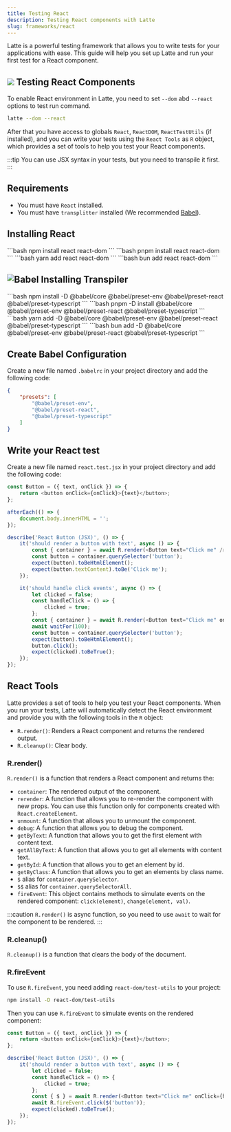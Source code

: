 ```yaml
---
title: Testing React
description: Testing React components with Latte
slug: frameworks/react
---
```



Latte is a powerful testing framework that allows you to write tests for your applications with ease. 
This guide will help you set up Latte and run your first test for a React component.

## ![](../../../assets/React.svg) Testing React Components

To enable React environment in Latte, you need to set `--dom` abd `--react` options to test run command.

```bash
latte --dom --react
```

After that you have access to globals `React`, `ReactDOM`, `ReactTestUtils` (if installed), and you can write your tests using the `React Tools` as `R` object,
which provides a set of tools to help you test your React components.


:::tip
You can use JSX syntax in your tests, but you need to transpile it first.
:::

## Requirements

+ You must have `React` installed.
+ You must have `transplitter` installed (We recommended [Babel](https://babeljs.io/)).

## Installing React

<Tabs>
    <TabItem label="npm" icon="seti:npm">
        ```bash
        npm install react react-dom
        ```
    </TabItem>
    <TabItem label="pnpm" icon="pnpm">
        ```bash
        pnpm install react react-dom
        ```
    </TabItem>
    <TabItem label="yarm" icon="seti:yarn">
        ```bash
        yarn add react react-dom
        ```
    </TabItem>
    <TabItem label="bun" icon="bun">
        ```bash
        bun add react react-dom
        ```
    </TabItem>
</Tabs>

## ![Babel](../../../assets/Babel.svg) Installing Transpiler

<Tabs>
    <TabItem label="npm" icon="seti:npm">
        ```bash
        npm install -D @babel/core @babel/preset-env @babel/preset-react @babel/preset-typescript
        ```
    </TabItem>
    <TabItem label="pnpm" icon="pnpm">
        ```bash
        pnpm -D install @babel/core @babel/preset-env @babel/preset-react @babel/preset-typescript
        ```
    </TabItem>
    <TabItem label="yarn" icon="seti:yarn">
        ```bash
        yarn add -D @babel/core @babel/preset-env @babel/preset-react @babel/preset-typescript
        ```
    </TabItem>
    <TabItem label="bun" icon="bun">
        ```bash
        bun add -D @babel/core @babel/preset-env @babel/preset-react @babel/preset-typescript
        ```
    </TabItem>
</Tabs>

## Create Babel Configuration
Create a new file named `.babelrc` in your project directory and add the following code:

```json title=".babelrc"
{
    "presets": [
        "@babel/preset-env",
        "@babel/preset-react",
        "@babel/preset-typescript"
    ]
}
```

## Write your React test

Create a new file named `react.test.jsx` in your project directory and add the following code:

```js title="react.test.jsx"
const Button = ({ text, onClick }) => {
    return <button onClick={onClick}>{text}</button>;
};

afterEach(() => {
    document.body.innerHTML = '';
});

describe('React Button (JSX)', () => {
    it('should render a button with text', async () => {
        const { container } = await R.render(<Button text="Click me" />);
        const button = container.querySelector('button');
        expect(button).toBeHtmlElement();
        expect(button.textContent).toBe('Click me');
    });

    it('should handle click events', async () => {
        let clicked = false;
        const handleClick = () => {
            clicked = true;
        };
        const { container } = await R.render(<Button text="Click me" onClick={handleClick} />);
        await waitFor(100);
        const button = container.querySelector('button');
        expect(button).toBeHtmlElement();
        button.click();
        expect(clicked).toBeTrue();
    });
});
```

## React Tools

Latte provides a set of tools to help you test your React components.
When you run your tests, Latte will automatically detect the React environment and provide you with the following tools in the `R` object:

- `R.render()`: Renders a React component and returns the rendered output.
- `R.cleanup()`: Clear body.

### R.render()
`R.render()` is a function that renders a React component and returns the:

- `container`: The rendered output of the component.
- `rerender`: A function that allows you to re-render the component with new props. You can use this function only for components created with `React.createElement`.
- `unmount`: A function that allows you to unmount the component.
- `debug`: A function that allows you to debug the component.
- `getByText`: A function that allows you to get the first element with content text.
- `getAllByText`: A function that allows you to get all elements with content text.
- `getById`: A function that allows you to get an element by id.
- `getByClass`: A function that allows you to get an elements by class name.
- `$` alias for `container.querySelector`.
- `$$` alias for `container.querySelectorAll`.
- `fireEvent`: This object contains methods to simulate events on the rendered component: `click(element)`, `change(element, val)`.

:::caution
`R.render()` is async function, so you need to use `await` to wait for the component to be rendered.
:::

### R.cleanup()
`R.cleanup()` is a function that clears the body of the document.

### R.fireEvent

To use `R.fireEvent`, you need adding `react-dom/test-utils` to your project:

```bash
npm install -D react-dom/test-utils
```

Then you can use `R.fireEvent` to simulate events on the rendered component:

```js title="react.test.jsx"
const Button = ({ text, onClick }) => {
    return <button onClick={onClick}>{text}</button>;
};

describe('React Button (JSX)', () => {
    it('should render a button with text', async () => {
        let clicked = false;
        const handleClick = () => {
            clicked = true;
        };
        const { $ } = await R.render(<Button text="Click me" onClick={handleClick} />);
        await R.fireEvent.click($('button'));
        expect(clicked).toBeTrue();
    });
});
```